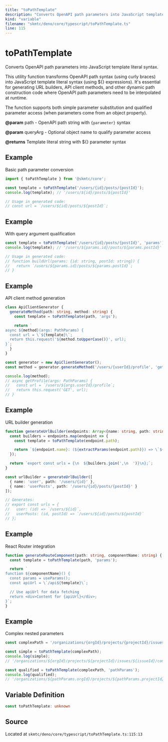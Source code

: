 ```yaml
---
title: "toPathTemplate"
description: "Converts OpenAPI path parameters into JavaScript template literal syntax."
kind: "variable"
filename: "skmtc/deno/core/typescript/toPathTemplate.ts"
line: 115
---
```


# toPathTemplate

Converts OpenAPI path parameters into JavaScript template literal syntax.

This utility function transforms OpenAPI path syntax (using curly braces) into
JavaScript template literal syntax (using ${} expressions). It's essential for
generating URL builders, API client methods, and other dynamic path construction
code where OpenAPI path parameters need to be interpolated at runtime.

The function supports both simple parameter substitution and qualified parameter
access (when parameters come from an object property).


**@param** path - OpenAPI path string with `{parameter}` syntax

**@param** queryArg - Optional object name to qualify parameter access

**@returns** Template literal string with ${} parameter syntax


## Example

Basic path parameter conversion
```typescript
import { toPathTemplate } from '@skmtc/core';

const template = toPathTemplate('/users/{id}/posts/{postId}');
console.log(template); // '/users/${id}/posts/${postId}'

// Usage in generated code:
// const url = `/users/${id}/posts/${postId}`;
```


## Example

With query argument qualification
```typescript
const template = toPathTemplate('/users/{id}/posts/{postId}', 'params');
console.log(template); // '/users/${params.id}/posts/${params.postId}'

// Usage in generated code:
// function buildUrl(params: {id: string, postId: string}) {
//   return `/users/${params.id}/posts/${params.postId}`;
// }
```


## Example

API client method generation
```typescript
class ApiClientGenerator {
  generateMethod(path: string, method: string) {
    const template = toPathTemplate(path, 'args');

    return `
async ${method}(args: PathParams) {
  const url = \`${template}\`;
  return this.request('${method.toUpperCase()}', url);
}`;
  }
}

const generator = new ApiClientGenerator();
const method = generator.generateMethod('/users/{userId}/profile', 'getProfile');

console.log(method);
// async getProfile(args: PathParams) {
//   const url = `/users/${args.userId}/profile`;
//   return this.request('GET', url);
// }
```


## Example

URL builder generation
```typescript
function generateUrlBuilder(endpoints: Array<{name: string, path: string}>) {
  const builders = endpoints.map(endpoint => {
    const template = toPathTemplate(endpoint.path);

    return `${endpoint.name}: (${extractParams(endpoint.path)}) => \`${template}\``;
  });

  return `export const urls = {\n  ${builders.join(',\n  ')}\n};`;
}

const urlBuilder = generateUrlBuilder([
  { name: 'user', path: '/users/{id}' },
  { name: 'userPosts', path: '/users/{id}/posts/{postId}' }
]);

// Generates:
// export const urls = {
//   user: (id) => `/users/${id}`,
//   userPosts: (id, postId) => `/users/${id}/posts/${postId}`
// };
```


## Example

React Router integration
```typescript
function generateRouteComponent(path: string, componentName: string) {
  const template = toPathTemplate(path, 'params');

  return `
function ${componentName}() {
  const params = useParams();
  const apiUrl = \`/api${template}\`;

  // Use apiUrl for data fetching
  return <div>Content for {apiUrl}</div>;
}`;
}
```


## Example

Complex nested parameters
```typescript
const complexPath = '/organizations/{orgId}/projects/{projectId}/issues/{issueId}/comments/{commentId}';

const simple = toPathTemplate(complexPath);
console.log(simple);
// '/organizations/${orgId}/projects/${projectId}/issues/${issueId}/comments/${commentId}'

const qualified = toPathTemplate(complexPath, 'pathParams');
console.log(qualified);
// '/organizations/${pathParams.orgId}/projects/${pathParams.projectId}/issues/${pathParams.issueId}/comments/${pathParams.commentId}'
```

## Variable Definition

```typescript
const toPathTemplate: unknown
```

## Source

Located at `skmtc/deno/core/typescript/toPathTemplate.ts:115:13`
